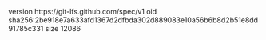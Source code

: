 version https://git-lfs.github.com/spec/v1
oid sha256:2be918e7a633afd1367d2dfbda302d889083e10a56b6b8d2b51e8dd91785c331
size 12086
